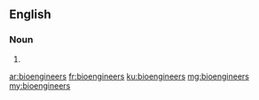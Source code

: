 ==English==

===Noun===
{{head|en|plural}}

# {{plural of|bioengineer|lang=en|nocat=1}}

[[ar:bioengineers]]
[[fr:bioengineers]]
[[ku:bioengineers]]
[[mg:bioengineers]]
[[my:bioengineers]]